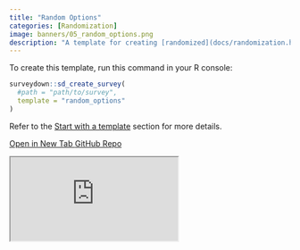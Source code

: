 ```yaml
---
title: "Random Options"
categories: [Randomization]
image: banners/05_random_options.png
description: "A template for creating [randomized](docs/randomization.html#live-randomization) survey options."
---
```


To create this template, run this command in your R console:

```r
surveydown::sd_create_survey(
  #path = "path/to/survey",
  template = "random_options"
)
```

Refer to the [Start with a template](/docs/getting-started.html#start-with-a-template) section for more details.

<div class="button-container">
  <a href="https://surveydown2.shinyapps.io/random_options/" class="template-button" target="_blank">
    <i class="fas fa-external-link-alt"></i> Open in New Tab
  </a>
  <a href="https://github.com/surveydown-dev/templates" class="template-button" target="_blank">
    <i class="fab fa-github"></i> GitHub Repo
  </a>
</div>

<div class="template-iframe-container">
<iframe src="https://surveydown2.shinyapps.io/random_options/" class="template-iframe"></iframe>
</div>